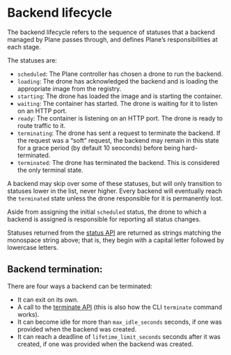 # Backend lifecycle

The backend lifecycle refers to the sequence of statuses that a backend managed by Plane passes through,
and defines Plane’s responsibilities at each stage.

The statuses are:

- `scheduled`: The Plane controller has chosen a drone to run the backend.
- `loading`: The drone has acknowledged the backend and is loading the appropriate image from the registry.
- `starting`: The drone has loaded the image and is starting the container.
- `waiting`: The container has started. The drone is waiting for it to listen on an HTTP port.
- `ready`: The container is listening on an HTTP port. The drone is ready to route traffic to it.
- `terminating`: The drone has sent a request to terminate the backend. If the request was a “soft” request,
  the backend may remain in this state for a grace period (by default 10 seoconds) before being hard-terminated.
- `terminated`: The drone has terminated the backend. This is considered the only terminal state.

A backend may skip over some of these statuses, but will only transition to statuses lower in the list, never
higher. Every backend will eventually reach the `terminated` state unless the drone responsible for it is
permanently lost.

Aside from assigning the initial `scheduled` status, the drone to which a backend is assigned is responsible for
reporting all status changes.

Statuses returned from the [status API](../plane-api.mdx#status-api) are returned as strings matching the
monospace string above; that is, they begin with a capital letter followed by lowercase letters.

## Backend termination:

There are four ways a backend can be terminated:

- It can exit on its own.
- A call to the [terminate API](../plane-api.mdx#terminate-api)
  (this is also how the CLI `terminate` command works).
- It can become idle for more than `max_idle_seconds` seconds, if one was provided
  when the backend was created.
- It can reach a deadline of `lifetime_limit_seconds` seconds after it was created,
  if one was provided when the backend was created.
